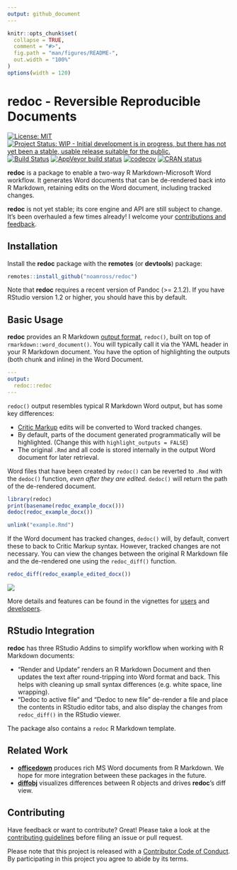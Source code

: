 ```yaml
---
output: github_document
---
```


<!-- README.md is generated from README.Rmd. Please edit that file -->

```r
knitr::opts_chunk$set(
  collapse = TRUE,
  comment = "#>",
  fig.path = "man/figures/README-",
  out.width = "100%"
)
options(width = 120)
```
# redoc - Reversible Reproducible Documents

<!-- badges: start -->
[![License: MIT](https://img.shields.io/badge/License-MIT-blue.svg){data-external="1"}](https://opensource.org/licenses/MIT)
[![Project Status: WIP - Initial development is in progress, but there has not yet been a stable, usable release suitable for the public.](http://www.repostatus.org/badges/latest/wip.svg){data-external="1"}](http://www.repostatus.org/#wip)
[![Build
Status](https://travis-ci.org/noamross/redoc.svg?branch=master)](https://travis-ci.org/noamross/redoc)
[![AppVeyor build status](https://ci.appveyor.com/api/projects/status/github/noamross/redoc?branch=master&svg=true){data-external="1"}](https://ci.appveyor.com/project/noamross/redoc)
[![codecov](https://codecov.io/gh/noamross/redoc/branch/master/graph/badge.svg){data-external="1"}](https://codecov.io/gh/noamross/redoc)
[![CRAN status](https://www.r-pkg.org/badges/version/redoc){data-external="1"}](https://cran.r-project.org/package=redoc)
<!-- badges: end -->

**redoc** is a package to enable a two-way R Markdown-Microsoft
Word workflow.  It generates Word documents that can be de-rendered back into
R Markdown, retaining edits on the Word document, including tracked changes.

**redoc** is not yet stable; its core engine and API are still subject to
change. It's been overhauled a few times already! I welcome your [contributions
and feedback](https://noamross.github.io/redoc/CONTRIBUTING.html).


## Installation

Install the **redoc** package with the **remotes** (or **devtools**) package:

```r
remotes::install_github("noamross/redoc")
```

Note that **redoc** requires a recent version of Pandoc (>= 2.1.2). If you
have RStudio version 1.2 or higher, you should have this by default.

## Basic Usage

**redoc** provides an R Markdown [output
format](https://bookdown.org/yihui/rmarkdown/output-formats.html), 
`redoc()`, built on top of `rmarkdown::word_document()`. You will
typically call it via the YAML header in your R Markdown document. You have the
option of highlighting the outputs (both chunk and inline) in the Word Document.

```yaml
---
output:
  redoc::redoc
---
```

`redoc()` output resembles typical R Markdown Word output, but has some key
differences:

-  [Critic Markup](http://criticmarkup.com/spec.php#thebasicsyntax) edits will be
converted to Word tracked changes.
-  By default, parts of the document generated programmatically will be
highlighted. (Change this with `highlight_outputs = FALSE`)
-  The original `.Rmd` and all code is stored internally in the output Word document for
later retrieval.

Word files that have been created by `redoc()` can be reverted to
`.Rmd` with the `dedoc()` function, _even after they are edited_. `dedoc()`
will return the path of the de-rendered document.

```r
library(redoc)
print(basename(redoc_example_docx()))
dedoc(redoc_example_docx())
```

```r
unlink("example.Rmd")
```

If the Word document has tracked changes, `dedoc()` will, by default, convert
these to back to Critic Markup syntax.  However, tracked changes are not
necessary.  You can view the changes between the original R Markdown file and
the de-rendered one using the `redoc_diff()` function.

```r
redoc_diff(redoc_example_edited_docx())
```

![](man/figures/readme-diff.png)

More details and features can be found in the vignettes for
[users](https://noamross.github.io/redoc/articles/mixed-workflows-with-redoc.html)
and
[developers](https://noamross.github.io/redoc/articles/redoc-package-design.html).

## RStudio Integration

**redoc** has three RStudio Addins to simplify workflow when working with
R Markdown documents:

-   "Render and Update" renders an R Markdown Document and then updates the text
after round-tripping into Word format and back.  This helps with cleaning
up small syntax differences (e.g. white space, line wrapping).
-   "Dedoc to active file" and "Dedoc to new file" de-render a file and place
the contents in RStudio editor tabs, and also display the changes from
`redoc_diff()` in the RStudio viewer.

The package also contains a `redoc` R Markdown template.

## Related Work

-  [**officedown**](https://github.com/davidgohel/officedown) produces rich
   MS Word documents from R Markdown. We hope for more integration between these
   packages in the future.
-  [**diffobj**](https://github.com/brodieG/diffobj) visualizes differences
   between R objects and drives **redoc**'s diff view.

## Contributing

Have feedback or want to contribute? Great! Please take a look at the [contributing guidelines](https://github.com/noamross/redoc/blob/master/.github/CONTRIBUTING.md) before filing an issue or pull request. 

Please note that this project is released with a [Contributor Code of Conduct](https://github.com/noamross/redoc/blob/master/.github/CODE_OF_CONDUCT.md). By participating in this project you agree to abide by its terms.
